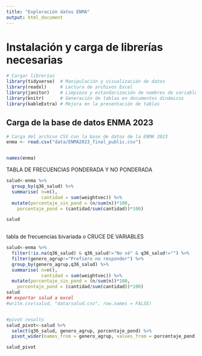 ```yaml
---
title: "Exploración datos ENMA"
output: html_document
---
```


# Instalación y carga de librerías necesarias

```r

# Cargar librerías
library(tidyverse)  # Manipulación y visualización de datos
library(readxl)     # Lectura de archivos Excel
library(janitor)    # Limpieza y estandarización de nombres de variables
library(knitr)      # Generación de tablas en documentos dinámicos
library(kableExtra) # Mejora en la presentación de tablas
```



## Carga de la base de datos ENMA 2023

```r

# Carga del archivo CSV con la base de datos de la ENMA 2023
enma <- read.csv("data/ENMA2023_final_public.csv")


names(enma)
```


TABLA DE FRECUENCIAS PONDERADA Y NO PONDERADA


```r


salud<-enma %>%
  group_by(q36_salud) %>% 
  summarise( n=n(),
             cantidad = sum(weightvec)) %>% 
  mutate(porcentaje_sin_pond = (n/sum(n))*100,
    porcentaje_pond = (cantidad/sum(cantidad))*100) 

salud
  

```

tabla de frecuencias bivariada o CRUCE DE VARIABLES


```r


salud<-enma %>%
  filter(!is.na(q36_salud) & q36_salud!="No sé" & q36_salud!="") %>%
  filter(genero_agrup!="Prefiero no responder") %>%
  group_by(genero_agrup,q36_salud) %>% 
  summarise( n=n(),
             cantidad = sum(weightvec)) %>% 
  mutate(porcentaje_sin_pond = (n/sum(n))*100,
    porcentaje_pond = (cantidad/sum(cantidad))*100) 
salud
## exportar salud a excel
#write.csv(salud, "data/salud.csv", row.names = FALSE)


#pivot results
salud_pivot<-salud %>% 
  select(q36_salud, genero_agrup, porcentaje_pond) %>%
  pivot_wider(names_from = genero_agrup, values_from = porcentaje_pond)

salud_pivot
  

```





